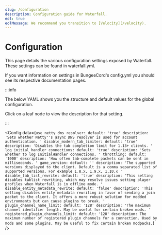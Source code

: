 ```yaml
---
slug: /configuration
description: Configuration guide for Waterfall.
eol: true
eolMessage: We recommend you transition to [Velocity](/velocity).
---
```



# Configuration

This page details the various configuration settings exposed by Waterfall. These settings can be
found in waterfall.yml.

If you want information on settings in BungeeCord's config.yml you should see its respective
documentation pages.

:::info

The below YAML shows you the structure and default values for the global configuration.

Click on a leaf node to view the description for that setting.

:::

<Config
    data={`
use_netty_dns_resolver:
  default: 'true'
  description: 'Sets whether Netty''s async DNS resolver is used for account authentication. '
disable_modern_tab_limiter:
  default: 'true'
  description: 'Disables the tab completion limit for 1.13+ clients. '
log_initial_handler_connections:
  default: 'true'
  description: 'Sets whether to log InitialHandler connections. '
throttling:
  default: '1000'
  description: 'How often tab-complete packets can be sent in milliseconds. '
game_version:
  default: ''
  description: 'The supported versions displayed to the client. Default is a comma
    separated list of supported versions. For example 1.8.x, 1.9.x, 1.10.x '
disable_tab_list_rewrite:
  default: 'true'
  description: 'This setting disables tablist rewriting, which may resolve issues
    setting player profiles when Waterfall is in offline mode. '
disable_entity_metadata_rewrite:
  default: 'false'
  description: 'This setting disables entity metadata rewriting in favor of sending
    a join packet to the client. It offers a more robust solution for modded environments
    but can cause plugins to break. '
plugin_channel_name_limit:
  default: '128'
  description: 'The maximum channel identifier length. May be useful for certain broken
    mods. '
registered_plugin_channels_limit:
  default: '128'
  description: The maximum number of registered plugin channels for a connection.
    Used by mods and some plugins. May be useful to fix certain broken modpacks.
`}
/>
